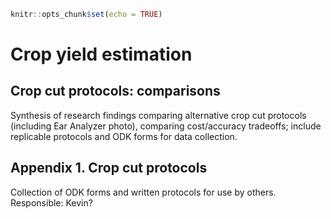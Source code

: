 ```r
knitr::opts_chunk$set(echo = TRUE)
```

# Crop yield estimation

##	Crop cut protocols: comparisons

Synthesis of research findings comparing alternative crop cut protocols (including Ear Analyzer photo), comparing cost/accuracy tradeoffs; include replicable protocols and ODK forms for data collection.



## Appendix 1.	Crop cut protocols

Collection of ODK forms and written protocols for use by others. Responsible: Kevin?
